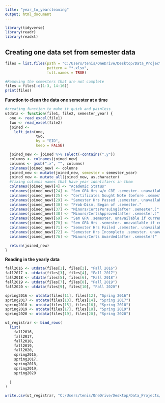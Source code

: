 ```yaml
---
title: "year_to_yearcleaning"
output: html_document
---
```


```r

library(tidyverse)
library(readr)
library(readxl)
```

## Creating one data set from semester data

```r

files = list.files(path = "C:/Users/tenis/OneDrive/Desktop/Data_Projects/UT_Lab-Matching/data/raw",
                   pattern = "*.xlsx",
                   full.names = TRUE)

#Removing the semesters that are not complete
files = files[-c(1:3, 14:16)]
print(files)


```

**Function to clean the data one semester at a time**

```r

#creating function to make it quick and painless
utdata <- function(file1, file2, semester_year) {
  one <- read_excel(file1)
  two <- read_excel(file2)
  joined <-
    left_join(one,
              two,
              by = "EID",
              keep = FALSE)

  joined_new <- joined %>% select(-contains(".y"))
  columns <- colnames(joined_new)
  columns <- gsub(".x", "", columns)
  colnames(joined_new) <- columns
  joined_new <- mutate(joined_new, semester = semester_year)
  joined_new <- mutate_all(joined_new, as.character)
  #fixing columns names that have year identifiers in them
  colnames(joined_new)[4] <- "Academic Status" 
  colnames(joined_new)[24] <- "Sem GPA Hrs w/o CBE .semester. unavailable if current ccyys" 
  colnames(joined_new)[25] <- "Certificates Sought Note (before .semester.)"
  colnames(joined_new)[29] <- "Semester Hrs Passed .semester. unavailable if current ccyys"
  colnames(joined_new)[30] <- "Prob-Dism, Begin of .semester." 
  colnames(joined_new)[37] <- "Minors/CertsPursuing(after .semester.)" 
  colnames(joined_new)[38] <- "Minors/CertsApproved(after .semester.)"
  colnames(joined_new)[69] <- "Sem GPA .semester. unavailable if current ccyys"
  colnames(joined_new)[70] <- "Sem GPA Hrs .semester. unavailable if current ccyys"
  colnames(joined_new)[71] <- "Semester Hrs Failed .semester. unavailable if current ccyys" 
  colnames(joined_new)[72] <- "Semester Hrs Incomplete .semester. unavailable if current ccyys" 
  colnames(joined_new)[76] <- "Minors/Certs Awarded(after .semester)" 

  return(joined_new)
}
```

**Reading in the yearly data**

```r


fall2016 <- utdata(files[1], files[2], "Fall 2016")
fall2017 <- utdata(files[3], files[4], "Fall 2017")
fall2018 <- utdata(files[5], files[6], "Fall 2018")
fall2019 <- utdata(files[7], files[8], "Fall 2019")
fall2020 <- utdata(files[9], files[10], "Fall 2020")

spring2016 <- utdata(files[11], files[12], "Spring 2016")
spring2017 <- utdata(files[13], files[14], "Spring 2017")
spring2018 <- utdata(files[15], files[16], "Spring 2018")
spring2019 <- utdata(files[17], files[18], "Spring 2019")
spring2020 <- utdata(files[19], files[20], "Spring 2020")

ut_registrar <- bind_rows(
  list(
    fall2016,
    fall2017,
    fall2018,
    fall2019,
    fall2020,
    spring2016,
    spring2017,
    spring2018,
    spring2019,
    spring2020
    
  )
)

```

```r

write.csv(ut_registrar, "C:/Users/tenis/OneDrive/Desktop/Data_Projects/UT_Lab-Matching/data/interim/COLA_registrar_total.csv")
```
